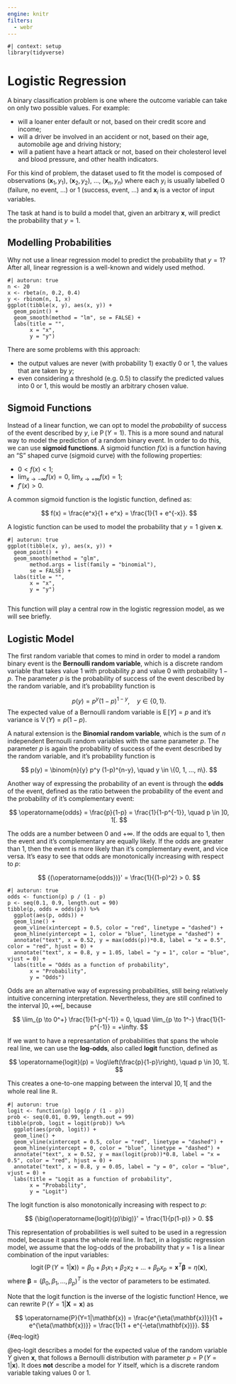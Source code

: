 ```yaml
---
engine: knitr
filters: 
  - webr
---
```


```webr-r
#| context: setup
library(tidyverse)
```

# Logistic Regression

A binary classification problem is one where the outcome variable can take on only two possible values. For example:

-   will a loaner enter default or not, based on their credit score and income;
-   will a driver be involved in an accident or not, based on their age, automobile age and driving history;
-   will a patient have a heart attack or not, based on their cholesterol level and blood pressure, and other health indicators.

For this kind of problem, the dataset used to fit the model is composed of observations $(\mathbf{x}_1, y_1)$, $(\mathbf{x}_2, y_2)$, ..., $(\mathbf{x}_n, y_n)$ where each $y_i$ is usually labelled 0 (failure, no event, ...) or 1 (success, event, ...) and $\mathbf{x}_i$ is a vector of input variables.

The task at hand is to build a model that, given an arbitrary $\mathbf{x}$, will predict the probability that $y = 1$.

## Modelling Probabilities

Why not use a linear regression model to predict the probability that $y = 1$? After all, linear regression is a well-known and widely used method.

```webr-r
#| autorun: true
n <- 20
x <- rbeta(n, 0.2, 0.4)
y <- rbinom(n, 1, x)
ggplot(tibble(x, y), aes(x, y)) +
  geom_point() +
  geom_smooth(method = "lm", se = FALSE) +
  labs(title = "",
       x = "x",
       y = "y")
```

There are some problems with this approach:

-  the output values are never (with probability 1) exactly 0 or 1, the values that are taken by $y$;
-  even considering a threshold (e.g. 0.5) to classify the predicted values into 0 or 1, this would be mostly an arbitrary chosen value.

## Sigmoid Functions

Instead of a linear function, we can opt to model the *probability* of success of the event described by $y$, i.e $\operatorname{P}(Y=1)$. This is a more sound and natural way to model the prediction of a random binary event. In order to do this, we can use **sigmoid functions**. A sigmoid function $f(x)$ is a function having an "S" shaped curve (sigmoid curve) with the following properties:

-   $0<f(x)<1$;
-   $\displaystyle \lim_{x \to -\infty} f(x) = 0$, $\displaystyle \lim_{x \to +\infty} f(x) = 1$;
-   $f'(x)>0$.

A common sigmoid function is the logistic function, defined as:

$$
f(x) = \frac{e^x}{1 + e^x} = \frac{1}{1 + e^{-x}}.
$$

A logistic function can be used to model the probability that $y = 1$ given $\mathbf{x}$.

```webr-r
#| autorun: true
ggplot(tibble(x, y), aes(x, y)) +
  geom_point() +
  geom_smooth(method = "glm", 
       method.args = list(family = "binomial"), 
       se = FALSE) +
  labs(title = "",
       x = "x",
       y = "y")
  
```

This function will play a central row in the logistic regression model, as we will see briefly.

## Logistic Model

The first random variable that comes to mind in order to model a random binary event is the **Bernoulli random variable**, which is a discrete random variable that takes value 1 with probability $p$ and value 0 with probability $1-p$. The parameter $p$ is the probability of success of the event described by the random variable, and it's probability function is

$$
p(y) = p^y (1-p)^{1-y}, \quad y \in \{0, 1\}.
$$
The expected value of a Bernoulli random variable is $\operatorname{E}[Y] = p$ and it's variance is $\operatorname{V}(Y) = p(1-p)$.

::: callout-note
A natural extension is the **Binomial random variable**, which is the sum of $n$ independent Bernoulli random variables with the same parameter $p$. The parameter $p$ is again the probability of success of the event described by the random variable, and it's probability function is

$$
p(y) = \binom{n}{y} p^y (1-p)^{n-y}, \quad y \in \{0, 1, ..., n\}.
$$
:::

Another way of expressing the probability of an event is through the **odds** of the event, defined as the ratio between the probability of the event and the probability of it's complementary event:

$$
\operatorname{odds} = \frac{p}{1-p} = \frac{1}{1-p^{-1}}, \quad p \in ]0, 1[.
$$

The odds are a number between 0 and $+\infty$. If the odds are equal to 1, then the event and it's complementary are equally likely. If the odds are greater than 1, then the event is more likely than it's complementary event, and vice versa. It's easy to see that odds are monotonically increasing with respect to $p$:

$$
{(\operatorname{odds})}' = \frac{1}{(1-p)^2} > 0.
$$

```webr-r
#| autorun: true
odds <- function(p) p / (1 - p)
p <- seq(0.1, 0.9, length.out = 90)
tibble(p, odds = odds(p)) %>%
  ggplot(aes(p, odds)) +
  geom_line() +
  geom_vline(xintercept = 0.5, color = "red", linetype = "dashed") +
  geom_hline(yintercept = 1, color = "blue", linetype = "dashed") +
  annotate("text", x = 0.52, y = max(odds(p))*0.8, label = "x = 0.5", color = "red", hjust = 0) +
  annotate("text", x = 0.8, y = 1.05, label = "y = 1", color = "blue", vjust = 0) +
  labs(title = "Odds as a function of probability",
       x = "Probability",
       y = "Odds")
```

Odds are an alternative way of expressing probabilities, still  being relatively intuitive concerning interpretation. Nevertheless, they are still confined to the interval $]0, +\infty[$, because

$$
\lim_{p \to 0^+} \frac{1}{1-p^{-1}} = 0, \quad \lim_{p \to 1^-} \frac{1}{1-p^{-1}} = +\infty.
$$

If we want to have a represantation of probabilities that spans the whole real line, we can use the **log-odds**, also called **logit** function, defined as

$$
\operatorname{logit}(p) = \log\left(\frac{p}{1-p}\right), \quad p \in ]0, 1[.
$$

This creates a one-to-one mapping between the interval $]0, 1[$ and the whole real line $\mathbb{R}$.

```webr-r
#| autorun: true
logit <- function(p) log(p / (1 - p))
prob <- seq(0.01, 0.99, length.out = 99)
tibble(prob, logit = logit(prob)) %>%
  ggplot(aes(prob, logit)) +
  geom_line() +
  geom_vline(xintercept = 0.5, color = "red", linetype = "dashed") +
  geom_hline(yintercept = 0, color = "blue", linetype = "dashed") +
  annotate("text", x = 0.52, y = max(logit(prob))*0.8, label = "x = 0.5", color = "red", hjust = 0) +
  annotate("text", x = 0.8, y = 0.05, label = "y = 0", color = "blue", vjust = 0) +
  labs(title = "Logit as a function of probability",
       x = "Probability",
       y = "Logit")
```

The logit function is also monotonically increasing with respect to $p$:

$$
{\big(\operatorname{logit}(p)\big)}' = \frac{1}{p(1-p)} > 0.
$$

This representation of probabilities is well suited to be used in a regression model, because it spans the whole real line. In fact, in a logistic regression model, we assume that the log-odds of the probability that $y = 1$ is a linear combination of the input variables:
$$
\operatorname{logit}\big(\operatorname{P}(Y=1|\mathbf{x})\big) = \beta_0 + \beta_1 x_1 + \beta_2 x_2 + ... + \beta_p x_p = \mathbf{x}^T \boldsymbol{\beta} = \eta (\mathbf{x}),
$$
where $\boldsymbol{\beta} = (\beta_0, \beta_1, ..., \beta_p)^T$ is the vector of parameters to be estimated.

Note that the logit function is the inverse of the logistic function! Hence, we can rewrite $\operatorname{P}(Y=1|\mathbf{X}=\mathbf{x})$ as

$$
\operatorname{P}(Y=1|\mathbf{x}) = \frac{e^{\eta(\mathbf{x})}}{1 + e^{\eta(\mathbf{x})}} = \frac{1}{1 + e^{-\eta(\mathbf{x})}}.
$$ {#eq-logit}

::: callout-warning
@eq-logit describes a model for the expected value of the random variable $Y$ given $\mathbf{x}$, that follows a Bernoulli distribution with parameter $p = \operatorname{P}(Y=1|\mathbf{x})$. It does **not** describe a model for $Y$ itself, which is a discrete random variable taking values 0 or 1.
:::
